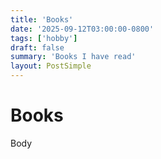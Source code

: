 ---
title: 'Books'
date: '2025-09-12T03:00:00-0800'
tags: ['hobby']
draft: false
summary: 'Books I have read'
layout: PostSimple
---

# Books

Body